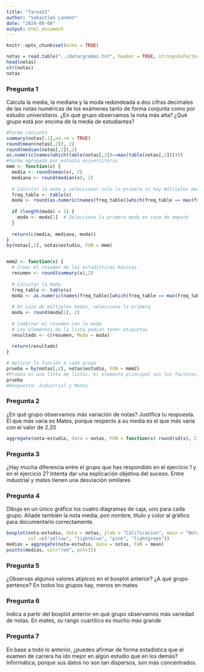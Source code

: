 ```yaml
---
title: "Tarea12"
author: "Sebastian Landeo"
date: "2024-08-08"
output: html_document
---
```


```r
knitr::opts_chunk$set(echo = TRUE)
```
```r
notas = read.table("../data/grades.txt", header = TRUE, stringsAsFactors = TRUE)
head(notas)
str(notas)
notas
```
### Pregunta 1
Calcula la media, la mediana y la moda redondeada a dos cifras decimales de las notas numéricas de los exámenes tanto de forma conjunta como por estudio universitario. ¿En qué grupo observamos la nota más alta? ¿Qué grupo está por encima de la media de estudiantes?
```r
#Forma conjunta
summary(notas[-1],na.rm = TRUE)
round(mean(notas[,2]), 2)
round(median(notas[,2]),2)
as.numeric(names(which(table(notas[,2])==max(table(notas[,2])))))
#Forma agrupada por estudio universitario
mmm <- function(x) {
  media <- round(mean(x), 2)
  mediana <- round(median(x), 2)
  
  # Calcular la moda y seleccionar solo la primera si hay múltiples modas
  freq_table <- table(x)
  moda <- round(as.numeric(names(freq_table)[which(freq_table == max(freq_table))]),2)
  
  if (length(moda) > 1) {
    moda <- moda[1]  # Selecciona la primera moda en caso de empate
  }
  
  return(c(media, mediana, moda))
}
by(notas[,2], notas$estudio, FUN = mmm)


mmm2 <- function(x) {
  # Crear el resumen de las estadísticas básicas
  resumen <- round(summary(x),2)
  
  # Calcular la moda
  freq_table <- table(x)
  moda <- as.numeric(names(freq_table)[which(freq_table == max(freq_table))])
  
  # En caso de múltiples modas, selecciona la primera
  moda <- round(moda[1], 2)
  
  # Combinar el resumen con la moda
  # Los elementos de la lista podian tener etiquetas
  resultado <- c(resumen, Moda = moda)
  
  return(resultado)
}

# Aplicar la función a cada grupo
prueba = by(notas[,2], notas$estudio, FUN = mmm2)
#Prueba es una lista de listas, el elemento principal son los factores, luego el "resultado"
prueba
#Respuesta: Industrial y Mates
```
### Pregunta 2
¿En qué grupo observamos más variación de notas? Justifica tu respuesta.
El que más varia es Mates, porque respecto a su media es el que más varia con el valor de 2.20
```r
aggregate(nota~estudio, data = notas, FUN = function(x) round(sd(x), 2))
```
### Pregunta 3
¿Hay mucha diferencia entre el grupo que has respondido en el ejercicio 1 y en el ejercicio 2? Intenta dar una explicación objetiva del suceso.
Entre industrial y mates tienen una desviación similares

### Pregunta 4
Dibuja en un único gráfico los cuatro diagramas de caja, uno para cada grupo. Añade también la nota media, pon nombre, título y color al gráfico para documentarlo correctamente.
```r
boxplot(nota~estudio, data = notas, ylab = "Calificación", main = "Notas según el curso",
        col =c("yellow", "lightblue", "pink", "lightgreen"))
medias = aggregate(nota~estudio, data = notas, FUN = mean)
points(medias, col="red", pch=15)
```
### Pregunta 5
¿Observas algunos valores atípicos en el boxplot anterior? ¿A qué grupo pertence?
En todos los grupos hay, menos en mates

### Pregunta 6
Indica a partir del boxplot anterior en qué grupo observamos más variedad de notas.
En mates, su rango cuartilico es mucho más grande

### Pregunta 7
En base a todo lo anterior, ¿puedes afirmar de forma estadística que el examen de carrera ha ido mejor en algún estudio que en los demás?
Informática, porque sus datos no son tan dispersos, son más concentrados.

